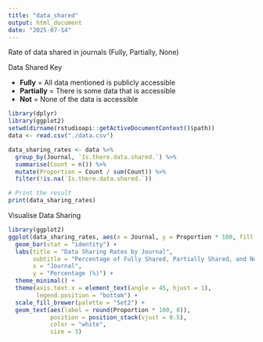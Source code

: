 ```yaml
---
title: "data_shared"
output: html_document
date: "2025-07-14"
---
```


Rate of data shared in journals (Fully, Partially, None)

Data Shared Key

-   $\mathbf{Fully}$ = All data mentioned is publicly accessible
-   $\mathbf{Partially}$ = There is some data that is accessible
-   $\mathbf{Not}$ = None of the data is accessible



```r
library(dplyr)
library(ggplot2)
setwd(dirname(rstudioapi::getActiveDocumentContext()$path))
data <- read.csv("./data.csv")

data_sharing_rates <- data %>%
  group_by(Journal, `Is.there.data.shared.`) %>%
  summarise(Count = n()) %>%
  mutate(Proportion = Count / sum(Count)) %>%
  filter(!is.na(`Is.there.data.shared.`))

# Print the result
print(data_sharing_rates)
```

Visualise Data Sharing
``` r
library(ggplot2)
ggplot(data_sharing_rates, aes(x = Journal, y = Proportion * 100, fill = `Is.there.data.shared.`)) +
  geom_bar(stat = "identity") +
  labs(title = "Data Sharing Rates by Journal",
       subtitle = "Percentage of Fully Shared, Partially Shared, and Not Shared Data",
       x = "Journal",
       y = "Percentage (%)") +
  theme_minimal() +
  theme(axis.text.x = element_text(angle = 45, hjust = 1),
        legend.position = "bottom") +
  scale_fill_brewer(palette = "Set2") +
  geom_text(aes(label = round(Proportion * 100, 0)),
            position = position_stack(vjust = 0.5),
            color = "white",
            size = 3)
```